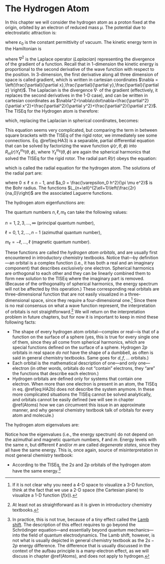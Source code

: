 # The Hydrogen Atom {#Hydrogen}

In this chapter we will consider the hydrogen atom as a proton fixed at the origin, orbited by an electron of reduced mass $\mu$. The potential due to electrostatic attraction is:

\begin{equation}
V(r) = - \frac{e^2}{4 \pi \varepsilon_0 r},
(\#eq:HA1)
\end{equation}

where $\varepsilon_0$ is the constant permittivity of vacuum.
The kinetic energy term in the Hamiltonian is 

\begin{equation}
K = - \frac{\hbar^2}{2 \mu} \nabla^2,
(\#eq:HA2)
\end{equation}

where $\nabla^2$ is the Laplace operator (*Laplacian*) representing the divergence of the gradient of a function. Recall that in 1-dimension the kinetic energy is proportional to the second derivative of the wave function with respect to the position. In 3-dimension, the first derivative along all three dimension of space is called gradient, which is written in cartesian coordinates $\nabla = \left(\frac{\partial}{\partial x},\frac{\partial}{\partial y},\frac{\partial}{\partial z} \right)$. The Laplacian is the divergence $\nabla \cdot$ of the gradient (effectively, it replaces the second derivatives in the 1-D case), and can be written in cartesian coordinates as $\nabla^2=\nabla\cdot\nabla=\frac{\partial^2}{\partial x^2}+\frac{\partial^2}{\partial y^2}+\frac{\partial^2}{\partial z^2}$. The TISEq for the Hydrogen atom is therefore:

\begin{equation}
{\displaystyle \left(-{\frac {\hbar ^{2}}{2\mu }}\nabla ^{2}-{\frac {e^{2}}{4\pi \varepsilon _{0}r}}\right)\psi (r,\theta ,\phi )=E\psi (r,\theta ,\phi )},
(\#eq:HA2b)
\end{equation}

which, replacing the Laplacian in spherical coordinates, becomes: 

\begin{equation}
-{\frac {\hbar ^{2}}{2\mu }}\left[{\frac {1}{r^{2}}}{\frac {\partial }{\partial r}}\left(r^{2}{\frac {\partial \psi }{\partial r}}\right)+{\frac {1}{r^{2}\sin \theta }}{\frac {\partial }{\partial \theta }}\left(\sin \theta {\frac {\partial \psi }{\partial \theta }}\right)+{\frac {1}{r^{2}\sin ^{2}\theta }}{\frac {\partial ^{2}\psi }{\partial \phi ^{2}}}\right]-{\frac {e^{2}}{4\pi \varepsilon _{0}r}}\psi =E\psi.
(\#eq:HA3)
\end{equation}

This equation seems very complicated, but comparing the term in between square brackets with the TISEq of the rigid rotor, we immediately see some connections. Eq. \@ref(eq:HA3) is a separable, partial differential equation that can be solved by factorizing the wave function $\psi(r, \theta, \phi)$ into  $R_{nl}(r)Y_{\ell}^{m_{\ell}}(\theta, \phi)$, where  $Y_{\ell}^{m_{\ell}}(\theta, \phi)$ are again the spherical harmonics that solved the TISEq for the rigid rotor. The radial part $R(r)$ obeys the equation:

\begin{equation}
- \frac{\hbar^2}{2 \mu r^2} \frac{d}{dr} \left( r^2 \frac{dR}{dr}
\right) \left[\frac{\hbar^2 \ell(\ell+1)}{2 \mu r^2} + V(r) - E \right] R(r) = 0,
(\#eq:HA4)
\end{equation}

which is called the radial equation for the hydrogen atom. The solutions of the radial part are: 

\begin{equation}
R_{n\ell}(r) = - \left[ \frac{(n - \ell - 1)!}{2n[(n+\ell)!]^3} \right]^{1/2}\left(\frac{2}{na_0}\right)^{\ell+3/2}r^{\ell} e^{-r/na_0} L_{n+\ell}^{2\ell+1}
\left( \frac{2r}{n a_0} \right)
(\#eq:HA5)
\end{equation}

where  $0 \leq \ell \leq n - 1$, and $a_0 = \frac{\varepsilon_0 h^2}{\pi \mu e^2}$ is the Bohr radius. The functions  $L_{n+\ell}^{2\ell+1}\left(\frac{2r}{na_0}\right)$ are the associated Laguerre functions. 

The hydrogen atom eigenfunctions are:

\begin{equation}
\begin{aligned}
\psi_{n\ell m_{\ell}}(r,\theta,\phi) &= R_{n\ell}(r)Y_{\ell}^{m_{\ell}}(\theta,\phi) = \\
&= - \left[ \frac{(n - \ell - 1)!}{2n[(n+\ell)!]^3} \right]^{1/2}\left(\frac{2}{na_0}\right)^{\ell+3/2}r^{\ell} e^{-r/na_0} L_{n+\ell}^{2\ell+1}
\left( \frac{2r}{n a_0} \right) Y_{\ell}^{m_{\ell}}(\theta,\phi)
\end{aligned}
(\#eq:HA6)
\end{equation}

The quantum numbers $n,\ell,m_{\ell}$ can take the following values:

$n=1,2,3,\ldots,\infty$ (principal quantum number),

$\ell =0,1,2,\ldots ,n-1$ (azimuthal quantum number),

$m_{\ell}=-\ell ,\ldots ,\ell$ (magnetic quantum number).

These functions are called the *hydrogen atom orbitals*, and are usually first encountered in introductory chemistry textbooks. Notice that—by definition—an orbital is a complex function (i.e., it has both a real and an imaginary component) that describes *exclusively* one electron. Spherical harmonics are orthogonal to each other and they can be linearly combined them to form new solution to the TISEq where the imaginary part is removed. (Because of the orthogonality of spherical harmonics, the energy spectrum will not be affected by this operation.) These corresponding real orbitals are three-dimensional function that are not easily visualized in a three-dimensional space, since they require a four-dimensional one.^[If it is not clear why you need a 4-D space to visualize a 3-D function, think at the fact that we use a 2-D space (the Cartesian plane) to visualize a 1-D function ($f(x)$).] Since there is no real consensus on what a wave function represent, the interpretation of orbitals is not straightforward.^[At least not as straightforward as it is given in introductory chemistry textbooks.] We will return on the interpretation problem in future chapters, but for now it is important to keep in mind these following facts:

- The shape of every hydrogen atom orbital—complex or real—is that of a function on the surface of a sphere (yes, this is true for every single one of them, since they all come from spherical harmonics, which are special functions defined on the surface of a sphere. Hydrogen $2p$ orbitals in real space *do not* have the shape of a dumbbell, as often is said in general chemistry textbooks. Same goes for $d, f, \ldots$ orbitals.)
- Each orbital is the mathematical description of one—and only one—electron (in other words, orbitals do not "contain" electrons, they "are" the functions that describe each electron.)
- Hydrogen orbitals are defined only for systems that contain one electron. When more than one electron is present in an atom, the TISEq in eq. \@ref(eq:HA2b) does not describe the system anymore. In these more complicated situations the TISEq cannot be solved analytically, and orbitals cannot be easily defined (we will see in chapter \@ref(Atoms) how we can circumvent this issue in an approximate manner, and why general chemistry textbook talk of orbitals for every atom and molecule.)

The hydrogen atom eigenvalues are:

\begin{equation}
E_n = - \frac{e^2}{8 \pi \varepsilon_0 a_0 n^2} \quad n=1,2,\ldots,\infty.
(\#eq:HA7)
\end{equation}

Notice how the eigenvalues (i.e., the energy spectrum) do not depend on the azimuthal and magnetic quantum numbers, $\ell$ and $m$. Energy levels with the same $n$, but different $\ell$ and/or $m$ are called *degenerate states*, since they all have the same energy. This is, once again, source of misinterpretation in most general chemistry textbook:

- According to the TISEq, the $2s$ and $2p$ orbitals of the hydrogen atom have the same energy.^[In practice, this is not true, because of a tiny effect called the [Lamb shift](https://en.wikipedia.org/wiki/Lamb_shift). The description of this effect requires to go beyond the Schrödinger equation—and essentially beyond quantum mechanics—into the field of quantum electrodynamics. The Lamb shift, however, is not what is usually depicted in general chemistry textbook as the $2s-2p$ energy difference. The difference that is usually discussed in the context of the aufbau principle is a many-electron effect, as we will discuss in chapter \@ref(Atoms), and does not apply to hydrogen.]
